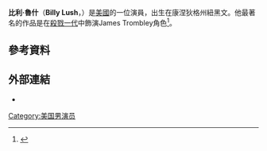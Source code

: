 {{Infobox person
|name=Billy Lush
|image=
|caption=
|birth_date={{birth date and age|1981|11|30}}
|birth_place=[[康涅狄格州|康涅狄格州]][[紐黑文|紐黑文]]
|occupation = 演員
}}
'''比利·魯什'''（'''Billy Lush'''，{{bd|1981年|11月30日}}）是[[美國|美國]]的一位演員，出生在康涅狄格州紐黑文。他最著名的作品是在[[殺戮一代|殺戮一代]]中飾演James Trombley角色<ref>{{Cite web |url=http://www.variety.com/review/VE1117932881?refCatId=32 |title=The Black Donnellys |access-date=2016-03-25 |archive-date=2012-11-09 |archive-url=https://web.archive.org/web/20121109014929/http://www.variety.com/review/VE1117932881?refCatId=32 |dead-url=no }}</ref>。
==參考資料==
{{Reflist}}
==外部連結==
*{{IMDb name|1312073|Billy Lush}}
[[Category:美国男演员|Category:美国男演员]]